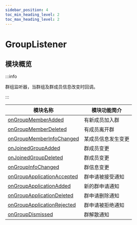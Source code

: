 ```yaml
---
sidebar_position: 4
toc_min_heading_level: 2
toc_max_heading_level: 2
---
```


# GroupListener

## 模块概览

:::info

群组监听器，当群组及群成员信息改变时回调。

:::

| 模块名称                                                                        | 模块功能简介       |
| ------------------------------------------------------------------------------- | ------------------ |
| [onGroupMemberAdded](/callback/onGroupMemberAdded.mdx)                 | 有新成员加入群     |
| [onGroupMemberDeleted](/callback/onGroupMemberDeleted.mdx)             | 有成员离开群       |
| [onGroupMemberInfoChanged](/callback/onGroupMemberInfoChanged.mdx)     | 某成员信息发生变更 |
| [onJoinedGroupAdded](/callback/onJoinedGroupAdded.mdx)                 | 群成员变更         |
| [onJoinedGroupDeleted](/callback/onJoinedGroupDeleted.mdx)             | 群成员变更         |
| [onGroupInfoChanged](/callback/onGroupInfoChanged.mdx)                 | 群信息变更         |
| [onGroupApplicationAccepted](/callback/onGroupApplicationAccepted.mdx) | 群申请被接受通知   |
| [onGroupApplicationAdded](/callback/onGroupApplicationAdded.mdx)       | 新的群申请通知     |
| [onGroupApplicationDeleted](/callback/onGroupApplicationDeleted.mdx)   | 群申请删除通知     |
| [onGroupApplicationRejected](/callback/onGroupApplicationRejected.mdx) | 群申请被拒绝通知   |
| [onGroupDismissed](/callback/onGroupDismissed.mdx) | 群解散通知   |
